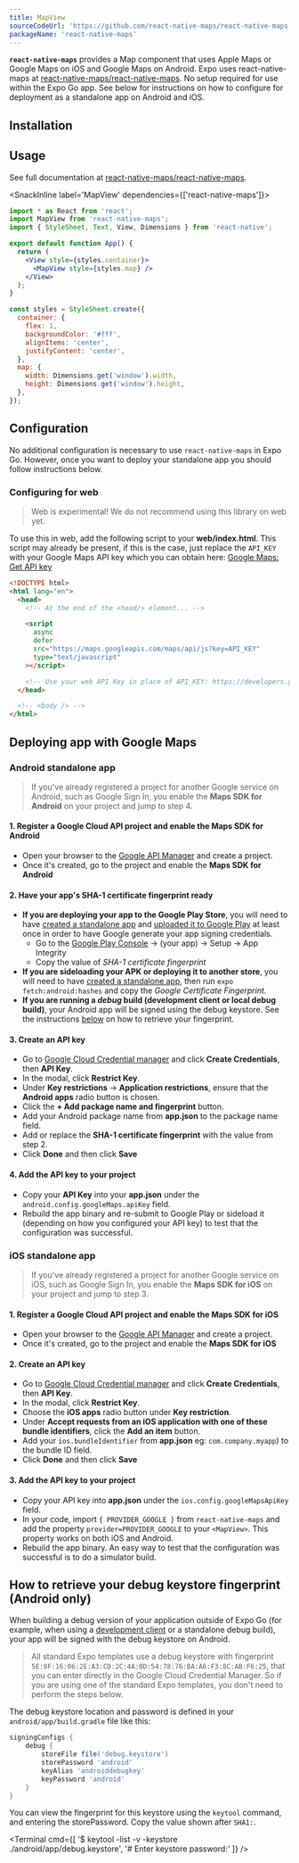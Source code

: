 ```yaml
---
title: MapView
sourceCodeUrl: 'https://github.com/react-native-maps/react-native-maps'
packageName: 'react-native-maps'
---
```



**`react-native-maps`** provides a Map component that uses Apple Maps or Google Maps on iOS and Google Maps on Android. Expo uses react-native-maps at [react-native-maps/react-native-maps](https://github.com/react-native-maps/react-native-maps). No setup required for use within the Expo Go app. See below for instructions on how to configure for deployment as a standalone app on Android and iOS.

<PlatformsSection android emulator ios simulator />

## Installation

<APIInstallSection href="https://github.com/react-native-maps/react-native-maps/blob/master/docs/installation.md" />

## Usage

See full documentation at [react-native-maps/react-native-maps](https://github.com/react-native-maps/react-native-maps).

<SnackInline label='MapView' dependencies={['react-native-maps']}>

```jsx
import * as React from 'react';
import MapView from 'react-native-maps';
import { StyleSheet, Text, View, Dimensions } from 'react-native';

export default function App() {
  return (
    <View style={styles.container}>
      <MapView style={styles.map} />
    </View>
  );
}

const styles = StyleSheet.create({
  container: {
    flex: 1,
    backgroundColor: '#fff',
    alignItems: 'center',
    justifyContent: 'center',
  },
  map: {
    width: Dimensions.get('window').width,
    height: Dimensions.get('window').height,
  },
});
```

</SnackInline>

## Configuration

No additional configuration is necessary to use `react-native-maps` in Expo Go. However, once you want to deploy your standalone app you should follow instructions below.

### Configuring for web

> Web is experimental! We do not recommend using this library on web yet.

To use this in web, add the following script to your **web/index.html**. This script may already be present, if this is the case, just replace the `API_KEY` with your Google Maps API key which you can obtain here: [Google Maps: Get API key](https://developers.google.com/maps/documentation/javascript/get-api-key)

```html
<!DOCTYPE html>
<html lang="en">
  <head>
    <!-- At the end of the <head/> element... -->

    <script
      async
      defer
      src="https://maps.googleapis.com/maps/api/js?key=API_KEY"
      type="text/javascript"
    ></script>

    <!-- Use your web API Key in place of API_KEY: https://developers.google.com/maps/documentation/javascript/get-api-key -->
  </head>

  <!-- <body /> -->
</html>
```

## Deploying app with Google Maps

### Android standalone app

> If you've already registered a project for another Google service on Android, such as Google Sign In, you enable the **Maps SDK for Android** on your project and jump to step 4.

#### 1. Register a Google Cloud API project and enable the Maps SDK for Android

- Open your browser to the [Google API Manager](https://console.developers.google.com/apis) and create a project.
- Once it's created, go to the project and enable the **Maps SDK for Android**

#### 2. Have your app's SHA-1 certificate fingerprint ready

- **If you are deploying your app to the Google Play Store**, you will need to have [created a standalone app](/archive/classic-updates/building-standalone-apps) and [uploaded it to Google Play](../../../distribution/app-stores.mdx) at least once in order to have Google generate your app signing credentials.
  - Go to the [Google Play Console](https://play.google.com/console) → (your app) → Setup → App Integrity
  - Copy the value of _SHA-1 certificate fingerprint_
- **If you are sideloading your APK or deploying it to another store**, you will need to have [created a standalone app](/archive/classic-updates/building-standalone-apps.mdx), then run `expo fetch:android:hashes` and copy the _Google Certificate Fingerprint_.
- **If you are running a _debug_ build (development client or local debug build)**, your Android app will be signed using the debug keystore. See the instructions [below](#how-to-retrieve-your-debug-keystore-fingerprint) on how to retrieve your fingerprint.

#### 3. Create an API key

- Go to [Google Cloud Credential manager](https://console.cloud.google.com/apis/credentials) and click **Create Credentials**, then **API Key**.
- In the modal, click **Restrict Key**.
- Under **Key restrictions** → **Application restrictions**, ensure that the **Android apps** radio button is chosen.
- Click the **+ Add package name and fingerprint** button.
- Add your Android package name from **app.json** to the package name field.
- Add or replace the **SHA-1 certificate fingerprint** with the value from step 2.
- Click **Done** and then click **Save**

#### 4. Add the API key to your project

- Copy your **API Key** into your **app.json** under the `android.config.googleMaps.apiKey` field.
- Rebuild the app binary and re-submit to Google Play or sideload it (depending on how you configured your API key) to test that the configuration was successful.

### iOS standalone app

> If you've already registered a project for another Google service on iOS, such as Google Sign In, you enable the **Maps SDK for iOS** on your project and jump to step 3.

#### 1. Register a Google Cloud API project and enable the Maps SDK for iOS

- Open your browser to the [Google API Manager](https://console.developers.google.com/apis) and create a project.
- Once it's created, go to the project and enable the **Maps SDK for iOS**

#### 2. Create an API key

- Go to [Google Cloud Credential manager](https://console.cloud.google.com/apis/credentials) and click **Create Credentials**, then **API Key**.
- In the modal, click **Restrict Key**.
- Choose the **iOS apps** radio button under **Key restriction**.
- Under **Accept requests from an iOS application with one of these bundle identifiers**, click the **Add an item** button.
- Add your `ios.bundleIdentifier` from **app.json** eg: `com.company.myapp`) to the bundle ID field.
- Click **Done** and then click **Save**

#### 3. Add the API key to your project

- Copy your API key into **app.json** under the `ios.config.googleMapsApiKey` field.
- In your code, import `{ PROVIDER_GOOGLE }` from `react-native-maps` and add the property `provider=PROVIDER_GOOGLE` to your `<MapView>`. This property works on both iOS and Android.
- Rebuild the app binary. An easy way to test that the configuration was successful is to do a simulator build.

## How to retrieve your debug keystore fingerprint (Android only)

When building a debug version of your application outside of Expo Go (for example, when using a [development client](/development/introduction/) or a standalone debug build), your app will be signed with the debug keystore on Android.
> All standard Expo templates use a debug keystore with fingerprint `5E:8F:16:06:2E:A3:CD:2C:4A:0D:54:78:76:BA:A6:F3:8C:AB:F6:25`, that you can enter directly in the Google Cloud Credential Manager. So if you are using one of the standard Expo templates, you don't need to perform the steps below.

The debug keystore location and password is defined in your `android/app/build.gradle` file like this:
```groovy
signingConfigs {
    debug {
        storeFile file('debug.keystore')
        storePassword 'android'
        keyAlias 'androiddebugkey'
        keyPassword 'android'
    }
}
```

You can view the fingerprint for this keystore using the `keytool` command, and entering the storePassword. Copy the value shown after `SHA1:`.

<Terminal cmd={[
'$ keytool -list -v -keystore ./android/app/debug.keystore',
'# Enter keystore password:'
]} />
